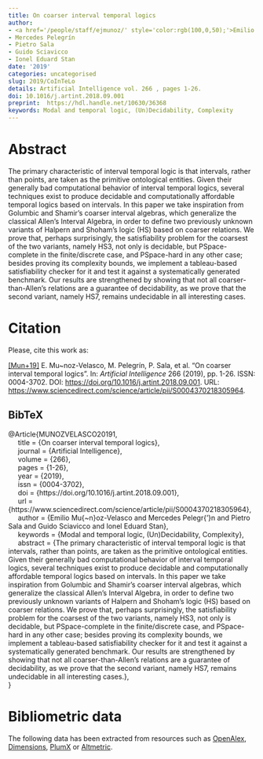 ```yaml
---
title: On coarser interval temporal logics
author:
- <a href='/people/staff/ejmunoz/' style='color:rgb(100,0,50);'>Emilio Muñoz Velasco</a>
- Mercedes Pelegrín
- Pietro Sala
- Guido Sciavicco
- Ionel Eduard Stan
date: '2019'
categories: uncategorised
slug: 2019/CoInTeLo
details: Artificial Intelligence vol. 266 , pages 1-26.
doi: 10.1016/j.artint.2018.09.001
preprint:  https://hdl.handle.net/10630/36368 
keywords: Modal and temporal logic, (Un)Decidability, Complexity
---
```




# Abstract


The primary characteristic of interval temporal logic is that intervals, rather than points, are taken as the primitive ontological entities. Given their generally bad computational behavior of interval temporal logics, several techniques exist to produce decidable and computationally affordable temporal logics based on intervals. In this paper we take inspiration from Golumbic and Shamir's coarser interval algebras, which generalize the classical Allen's Interval Algebra, in order to define two previously unknown variants of Halpern and Shoham's logic (HS) based on coarser relations. We prove that, perhaps surprisingly, the satisfiability problem for the coarsest of the two variants, namely HS3, not only is decidable, but PSpace-complete in the finite/discrete case, and PSpace-hard in any other case; besides proving its complexity bounds, we implement a tableau-based satisfiability checker for it and test it against a systematically generated benchmark. Our results are strengthened by showing that not all coarser-than-Allen's relations are a guarantee of decidability, as we prove that the second variant, namely HS7, remains undecidable in all interesting cases.








# Citation
Please, cite this work as:


<a name=bib-MUNOZVELASCO20191></a>[[Mun+19]](#cite-MUNOZVELASCO20191) E. Mu~noz-Velasco, M. Pelegrín, P. Sala, et al. “On coarser interval temporal logics”. In: _Artificial Intelligence_ 266 (2019), pp. 1-26. ISSN: 0004-3702. DOI: [https://doi.org/10.1016/j.artint.2018.09.001](https://doi.org/https%3A%2F%2Fdoi.org%2F10.1016%2Fj.artint.2018.09.001). URL: [https://www.sciencedirect.com/science/article/pii/S0004370218305964](https://www.sciencedirect.com/science/article/pii/S0004370218305964).

::: {.callout-note appearance="minimal" collapse=true}

## BibTeX

@Article{MUNOZVELASCO20191,<br>&nbsp;&nbsp;&nbsp;&nbsp;  title = {On coarser interval temporal logics},<br>&nbsp;&nbsp;&nbsp;&nbsp;  journal = {Artificial Intelligence},<br>&nbsp;&nbsp;&nbsp;&nbsp;  volume = {266},<br>&nbsp;&nbsp;&nbsp;&nbsp;  pages = {1-26},<br>&nbsp;&nbsp;&nbsp;&nbsp;  year = {2019},<br>&nbsp;&nbsp;&nbsp;&nbsp;  issn = {0004-3702},<br>&nbsp;&nbsp;&nbsp;&nbsp;  doi = {https://doi.org/10.1016/j.artint.2018.09.001},<br>&nbsp;&nbsp;&nbsp;&nbsp;  url = {https://www.sciencedirect.com/science/article/pii/S0004370218305964},<br>&nbsp;&nbsp;&nbsp;&nbsp;  author = {Emilio Mu{\~n}oz-Velasco and Mercedes Pelegr{\a'\i}n and Pietro Sala and Guido Sciavicco and Ionel Eduard Stan},<br>&nbsp;&nbsp;&nbsp;&nbsp;  keywords = {Modal and temporal logic, (Un)Decidability, Complexity},<br>&nbsp;&nbsp;&nbsp;&nbsp;  abstract = {The primary characteristic of interval temporal logic is that intervals, rather than points, are taken as the primitive ontological entities. Given their generally bad computational behavior of interval temporal logics, several techniques exist to produce decidable and computationally affordable temporal logics based on intervals. In this paper we take inspiration from Golumbic and Shamir's coarser interval algebras, which generalize the classical Allen's Interval Algebra, in order to define two previously unknown variants of Halpern and Shoham's logic (HS) based on coarser relations. We prove that, perhaps surprisingly, the satisfiability problem for the coarsest of the two variants, namely HS3, not only is decidable, but PSpace-complete in the finite/discrete case, and PSpace-hard in any other case; besides proving its complexity bounds, we implement a tableau-based satisfiability checker for it and test it against a systematically generated benchmark. Our results are strengthened by showing that not all coarser-than-Allen's relations are a guarantee of decidability, as we prove that the second variant, namely HS7, remains undecidable in all interesting cases.},<br>}

:::



# Bibliometric data


The following data has been extracted from resources such as [OpenAlex](https://openalex.org/), [Dimensions](https://app.dimensions.ai/), [PlumX](https://www.elsevier.com/insights/metrics/plumx) or [Altmetric](https://www.altmetric.com/).

<div style="display: flex; justify-content: center; align-items: center; height: 100%;">
<span class="__dimensions_badge_embed__" data-doi="10.1016/j.artint.2018.09.001" data-legend="always"></span></div><script async src="https://badge.dimensions.ai/badge.js" charset="utf-8"></script>

<div style="display: flex; justify-content: center; align-items: center; height: 100%;">
<a href="https://plu.mx/plum/a/?doi=10.1016/j.artint.2018.09.001" class="plumx-details" data-site="plum" data-hide-when-empty="true">On coarser interval temporal logics</a></div>

<div style="display: flex; justify-content: center; align-items: center; height: 100%;">
<script type="text/javascript" src="https://d1bxh8uas1mnw7.cloudfront.net/assets/embed.js"></script><div data-badge-type="medium-donut" class="altmetric-embed" data-badge-details="right" data-doi="10.1016/j.artint.2018.09.001"></div></div>


## Cites

The following graph plots the number of cites received by this work from its publication, on a yearly basis.

```r
#| echo: false
#| results: asis
#| warning: false
#| message: false
source(here::here("scripts", "manage_publications.R"))
df <- readRDS("citation_history.rds")
plot_citation_history(df)
```



## Papers citing this work

The following is a non-exhaustive list of papers that cite this work:


<a name=bib-Cheng_2020></a>[[1]](#cite-Cheng_2020) H. Cheng, P. Li, R. Wang, et al. “Dynamic spatio‐temporal logic based on RCC‐8”. In: _Concurrency and Computation: Practice and Experience_ 33.22 (Jul. 2020). ISSN: 1532-0634. DOI: [10.1002/cpe.5900](https://doi.org/10.1002%2Fcpe.5900). URL: [http://dx.doi.org/10.1002/cpe.5900](http://dx.doi.org/10.1002/cpe.5900).

<a name=bib-Conradie_2023></a>[[2]](#cite-Conradie_2023) W. Conradie, D. Della Monica, E. Muñoz-Velasco, et al. “Fuzzy Halpern and Shoham’s interval temporal logics”. In: _Fuzzy Sets and Systems_ 456 (Mar. 2023), p. 107–124. ISSN: 0165-0114. DOI: [10.1016/j.fss.2022.05.014](https://doi.org/10.1016%2Fj.fss.2022.05.014). URL: [http://dx.doi.org/10.1016/j.fss.2022.05.014](http://dx.doi.org/10.1016/j.fss.2022.05.014).

<a name=bib-Pagliarini_2024></a>[[3]](#cite-Pagliarini_2024) G. Pagliarini, S. Scaboro, G. Serra, et al. “Neural-symbolic temporal decision trees for multivariate time series classification”. In: _Information and Computation_ 301 (Dec. 2024), p. 105209. ISSN: 0890-5401. DOI: [10.1016/j.ic.2024.105209](https://doi.org/10.1016%2Fj.ic.2024.105209). URL: [http://dx.doi.org/10.1016/j.ic.2024.105209](http://dx.doi.org/10.1016/j.ic.2024.105209).

<a name=bib-Pagliarini_2021></a>[[4]](#cite-Pagliarini_2021) G. Pagliarini and G. Sciavicco. “Decision Tree Learning with Spatial Modal Logics”. In: _Electronic Proceedings in Theoretical Computer Science_ 346 (Sep. 2021), p. 273–290. ISSN: 2075-2180. DOI: [10.4204/eptcs.346.18](https://doi.org/10.4204%2Feptcs.346.18). URL: [http://dx.doi.org/10.4204/eptcs.346.18](http://dx.doi.org/10.4204/eptcs.346.18).

<a name=bib-Pagliarini_2023></a>[[5]](#cite-Pagliarini_2023) G. Pagliarini and G. Sciavicco. “Interpretable land cover classification with modal decision trees”. In: _European Journal of Remote Sensing_ 56.1 (Dec. 2023). ISSN: 2279-7254. DOI: [10.1080/22797254.2023.2262738](https://doi.org/10.1080%2F22797254.2023.2262738). URL: [http://dx.doi.org/10.1080/22797254.2023.2262738](http://dx.doi.org/10.1080/22797254.2023.2262738).

<a name=bib-Sioutis_20211></a>[[6]](#cite-Sioutis_20211) M. Sioutis, A. Paparrizou, and T. Janhunen. “On neighbourhood singleton-style consistencies for qualitative spatial and temporal reasoning”. In: _Information and Computation_ 280 (Oct. 2021), p. 104638. ISSN: 0890-5401. DOI: [10.1016/j.ic.2020.104638](https://doi.org/10.1016%2Fj.ic.2020.104638). URL: [http://dx.doi.org/10.1016/j.ic.2020.104638](http://dx.doi.org/10.1016/j.ic.2020.104638).

<a name=bib-Sioutis_2021></a>[[7]](#cite-Sioutis_2021) M. Sioutis and D. Wolter. “Dynamic branching in qualitative constraint-based reasoning via counting local models”. In: _Information and Computation_ 281 (Dec. 2021), p. 104787. ISSN: 0890-5401. DOI: [10.1016/j.ic.2021.104787](https://doi.org/10.1016%2Fj.ic.2021.104787). URL: [http://dx.doi.org/10.1016/j.ic.2021.104787](http://dx.doi.org/10.1016/j.ic.2021.104787).

